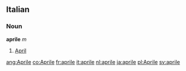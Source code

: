 ==Italian==
===Noun===
'''aprile''' ''m''

#[[April]]

[[ang:Aprile]]
[[co:Aprile]]
[[fr:aprile]]
[[it:aprile]]
[[nl:aprile]]
[[ja:aprile]]
[[pl:Aprile]]
[[sv:aprile]]